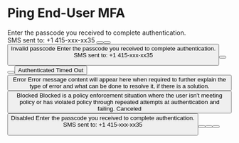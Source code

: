 
# Ping End-User MFA

<ComponentDemo>
    <Card>
        <Logo src="ping-logo.svg"/>
        <TextBlock>Enter the passcode you received to complete authentication.</TextBlock>
        <Form>
            <TextInput type={textInputTypes.PRIMARY} defaultValue="012345"/>
            <FormAside>
                <TextBlock>SMS sent to:</TextBlock>
                <TextBlock size="large">+1 415-xxx-xx35</TextBlock>
                <Button label="Change" type={ButtonTypes.TERTIARY}/>
            </FormAside>
            <Button label="Sign On" type={ButtonTypes.PRIMARY}/>
            <Button label="Resend"/>
        </Form>
    </Card>
</ComponentDemo>

<ComponentDemo>
    <Card>
        <Logo src="ping-logo.svg"/>
        <Feedback type="error">Invalid passcode</Feedback>
        <TextBlock>Enter the passcode you received to complete authentication.</TextBlock>
        <Form>
            <TextInput type={textInputTypes.PRIMARY} defaultValue="012345" error/>
            <FormAside>
                <TextBlock>SMS sent to:</TextBlock>
                <TextBlock size="large">+1 415-xxx-xx35</TextBlock>
                <Button label="Change" type={ButtonTypes.TERTIARY}/>
            </FormAside>
            <Button label="Sign On" type={ButtonTypes.PRIMARY}/>
            <Button label="Resend"/>
        </Form>
    </Card>
</ComponentDemo>

<ComponentDemo>
    <Card>
        <Logo src="ping-logo.svg"/>
        <IconFeedback type="success">Authenticated</IconFeedback>
    </Card>
</ComponentDemo>

<ComponentDemo>
    <Card>
        <Logo src="ping-logo.svg"/>
        <IconFeedback type="timeout">Timed Out</IconFeedback>
        <Button label="Back"/>
    </Card>
</ComponentDemo>

<ComponentDemo>
    <Card>
        <Logo src="ping-logo.svg"/>
        <IconFeedback type="error">Error</IconFeedback>
        <TextBlock size="small">
            Error message content will appear here when required to further explain the type of error and what can be done to resolve it, if there is a solution.
        </TextBlock>
        <Button label="Back"/>
    </Card>
</ComponentDemo>

<ComponentDemo>
    <Card>
        <Logo src="ping-logo.svg"/>
        <IconFeedback type="stopped">Blocked</IconFeedback>
        <TextBlock size="small">
            Blocked is a policy enforcement situation where the user isn’t meeting policy or has violated policy through repeated attempts at authentication and failing.
        </TextBlock>
    </Card>
</ComponentDemo>

<ComponentDemo>
    <Card>
        <Logo src="ping-logo.svg"/>
        <IconFeedback type="stopped">Canceled</IconFeedback>
        <Button label="Back"/>
    </Card>
</ComponentDemo>

<ComponentDemo>
    <Card>
        <Logo src="ping-logo.svg"/>
        <IconFeedback type="disabled">Disabled</IconFeedback>
    </Card>
</ComponentDemo>

<ComponentDemo>
    <Card>
        <Logo src="ping-logo.svg"/>
        <TextBlock>Enter the passcode you received to complete authentication.</TextBlock>
        <Form>
            <TextInput type={textInputTypes.PRIMARY} defaultValue="012345"/>
            <FormAside>
                <TextBlock>SMS sent to:</TextBlock>
                <TextBlock size="large">+1 415-xxx-xx35</TextBlock>
                <Button label="Change" type={ButtonTypes.TERTIARY}/>
            </FormAside>
            <Button label="Sign On" type={ButtonTypes.PRIMARY}/>
            <Button label="Resend"/>
        </Form>
        <ModalMenu options={[
            {
                id: "sms",
                label: "SMS",
                sublabel: "+972 3xx-xxx-x03",
                icon: "sms",
                selected: true
            },
            {
                id: "email",
                label: "Email",
                sublabel: "adxxxx@pingidentity.com",
                icon: "email"
            }
        ]} />
    </Card>
</ComponentDemo>
